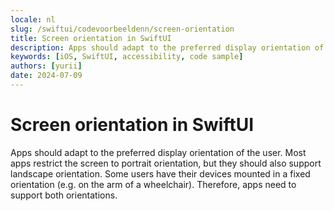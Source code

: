 ```yaml
---
locale: nl
slug: /swiftui/codevoorbeeldenn/screen-orientation
title: Screen orientation in SwiftUI
description: Apps should adapt to the preferred display orientation of the user.
keywords: [iOS, SwiftUI, accessibility, code sample]
authors: [yurii]
date: 2024-07-09
---
```


# Screen orientation in SwiftUI

Apps should adapt to the preferred display orientation of the user. Most apps restrict the screen to portrait orientation, but they should also support landscape orientation. Some users have their devices mounted in a fixed orientation (e.g. on the arm of a wheelchair). Therefore, apps need to support both orientations.

<CodeSample id="screen-orientation" framework="swiftui" locale="nl"/>

